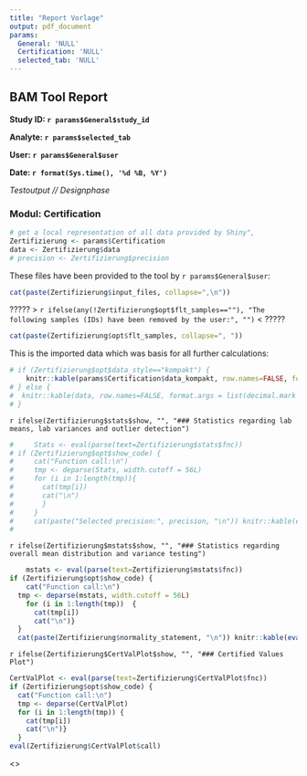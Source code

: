 ```yaml
---
title: "Report Vorlage"
output: pdf_document
params:
  General: 'NULL'
  Certification: 'NULL'
  selected_tab: 'NULL'
---
```

## BAM Tool Report

**Study ID: `r params$General$study_id`**

**Analyte: `r params$selected_tab`**

**User: `r params$General$user`**

**Date: `r format(Sys.time(), '%d %B, %Y')`**

*Testoutput // Designphase*

### Modul: Certification

```r
# get a local representation of all data provided by Shiny", 
Zertifizierung <- params$Certification
data <- Zertifizierung$data 
# precision <- Zertifizierung$precision
```

These files have been provided to the tool by `r params$General$user`:

```r
cat(paste(Zertifizierung$input_files, collapse=",\n"))
```

????? >
`r ifelse(any(!Zertifizierung$opt$flt_samples==""), "The following samples (IDs) have been removed by the user:", "")`
< ?????
```r
cat(paste(Zertifizierung$opt$flt_samples, collapse=", ")) 
```

This is the imported data which was basis for all further calculations:

```r
# if (Zertifizierung$opt$data_style=="kompakt") {
    knitr::kable(params$Certification$data_kompakt, row.names=FALSE, format.args = list(decimal.mark = ","))
# } else {  
#  knitr::kable(data, row.names=FALSE, format.args = list(decimal.mark = ","))
# }
```

`r ifelse(Zertifizierung$stats$show, "", "### Statistics regarding lab means, lab variances and outlier detection")`
    

```r
#     Stats <- eval(parse(text=Zertifizierung$stats$fnc))
# if (Zertifizierung$opt$show_code) {
#     cat("Function call:\n")  
#     tmp <- deparse(Stats, width.cutoff = 56L) 
#     for (i in 1:length(tmp)){
#       cat(tmp[i])
#       cat("\n")
#       }
#     } 
#     cat(paste("Selected precision:", precision, "\n")) knitr::kable(eval(Zertifizierung$stats$call), row.names=FALSE, format.args = list(decimal.mark = ","))
#     
 ```

`r ifelse(Zertifizierung$mstats$show, "", "### Statistics regarding overall mean distribution and variance testing")`

```r
    mstats <- eval(parse(text=Zertifizierung$mstats$fnc))
if (Zertifizierung$opt$show_code) { 
    cat("Function call:\n")  
  tmp <- deparse(mstats, width.cutoff = 56L) 
    for (i in 1:length(tmp))  {
      cat(tmp[i])
      cat("\n")}
  }
  cat(paste(Zertifizierung$normality_statement, "\n")) knitr::kable(eval(Zertifizierung$mstats$call), row.names=FALSE, format.args = list(decimal.mark = ",")) 
```

`r ifelse(Zertifizierung$CertValPlot$show, "", "### Certified Values Plot")`

```r
CertValPlot <- eval(parse(text=Zertifizierung$CertValPlot$fnc))
if (Zertifizierung$opt$show_code) {
  cat("Function call:\n")
  tmp <- deparse(CertValPlot)
  for (i in 1:length(tmp)) {
    cat(tmp[i])
    cat("\n")}
  }
eval(Zertifizierung$CertValPlot$call)
```

<<End of Report>>